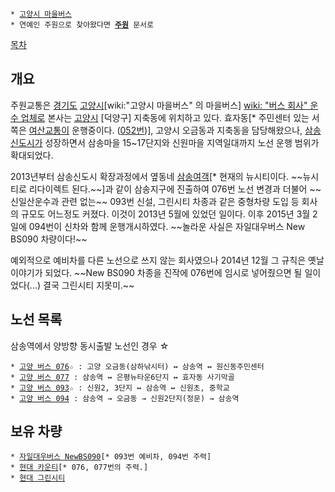  * [[고양시 마을버스]]
 * 연예인 주원으로 찾아왔다면 '''[[주원]]''' 문서로

[[목차]]

== 개요 ==
주원교통은 [[경기도]] [[고양시]][wiki:"고양시 마을버스" 의 마을버스] [[wiki: "버스 회사" 운수 업체]]로 본사는 [[고양시]] [덕양구] 지축동에 위치하고 있다. 효자동[* 주민센터 있는 서쪽은 [[여산교통]]이 운행중이다. ([[고양 버스 052|052번]])], 고양시 오금동과 지축동을 담당해왔으나, [[삼송지구|삼송신도시]]가 성장하면서 삼송마을 15~17단지와 신원마을 지역일대까지 노선 운행 범위가 확대되었다.

2013년부터 삼송신도시 확장과정에서 옆동네 [[삼송여객]][* 현재의 뉴시티이다. ~~뉴시티로 리다이렉트 된다.~~]과 같이 삼송지구에 진출하여 076번 노선 변경과 더불어 ~~신일산운수과 관련 없는~~ 093번 신설, 그린시티 차종과 같은 중형차량 도입 등 회사의 규모도 어느정도 커졌다. 이것이 2013년 5월에 있었던 일이다. 이후 2015년 3월 2일에 094번이 신차와 함께 운행개시하였다. ~~놀라운 사실은 자일대우버스 New BS090 차량이다!~~

예외적으로 예비차를 다른 노선으로 쓰지 않는 회사였으나 2014년 12월 그 규칙은 옛날이야기가 되었다. ~~New BS090 차종을 진작에 076번에 임시로 넣어줬으면 될 일이었다(...) 결국 그린시티 지못미.~~

== 노선 목록 ==
삼송역에서 양방향 동시출발 노선인 경우 ☆

 * [[고양 버스 076]]☆ : 고양 오금동(삼하낚시터) ↔ 삼송역 ↔ 원신동주민센터
 * [[고양 버스 077]] : 삼송역 ↔ 은평뉴타운6단지 ↔ 효자동 사기막골
 * [[고양 버스 093]]☆ : 신원2, 3단지 ↔ 삼송역 ↔ 신원초, 중학교
 * [[고양 버스 094]] : 삼송역 → 오금동 → 신원2단지(정문) → 삼송역

== 보유 차량 ==

 * [[자일대우버스 BS090|자일대우버스 NewBS090]][* 093번 예비차, 094번 주력]
 * [[현대 카운티]][* 076, 077번의 주력.]
 * [[현대 그린시티]]
